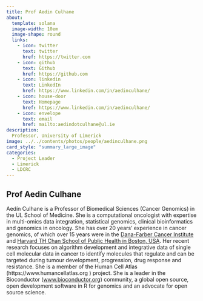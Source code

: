 ```yaml
---
title: Prof Aedin Culhane
about:
  template: solana
  image-width: 10em
  image-shape: round
  links:
    - icon: twitter
      text: twitter
      href: https://twitter.com
    - icon: github
      text: Github
      href: https://github.com
    - icon: linkedin
      text: LinkedIn
      href: https://www.linkedin.com/in/aedinculhane/  
    - icon: house-door
      text: Homepage
      href: https://www.linkedin.com/in/aedinculhane/  
    - icon: envelope
      text: email
      href: mailto:aedindotculhane@ul.ie
description: 
  Professor, University of Limerick
image: ../../contents/photos/people/aedinculhane.png
card_style: "summary_large_image"
categories:
  - Project Leader
  - Limerick
  - LDCRC
---
```


## Prof Aedin Culhane

Aedín Culhane is a Professor of Biomedical Sciences (Cancer Genomics) in the UL School of Medicine. She is a computational oncologist with expertise in multi-omics data integration, statistical genomics, clinical bioinformatics and genomics in oncology. She has over 20 years' experience in cancer genomics, of which over 15 years were in the [Dana-Farber Cancer Institute](https://www.dana-farber.org/research/departments-centers-and-labs/departments-and-centers/department-of-data-science/) and [Harvard TH Chan School of Public Health in Boston, USA](https://www.hsph.harvard.edu/biostatistics/). Her recent research focuses on algorithm development and integrative data of single cell molecular data in cancer to identify molecules that regulate and can be targeted during tumour development, progression, drug response and resistance. She is a member of the Human Cell Atlas (https://www.humancellatlas.org ) project. She is a leader in the Bioconductor ([www.bioconductor.org](http://www.bioconductor.org/)) community, a global open source, open development software in R for genomics and an advocate for open source science.
